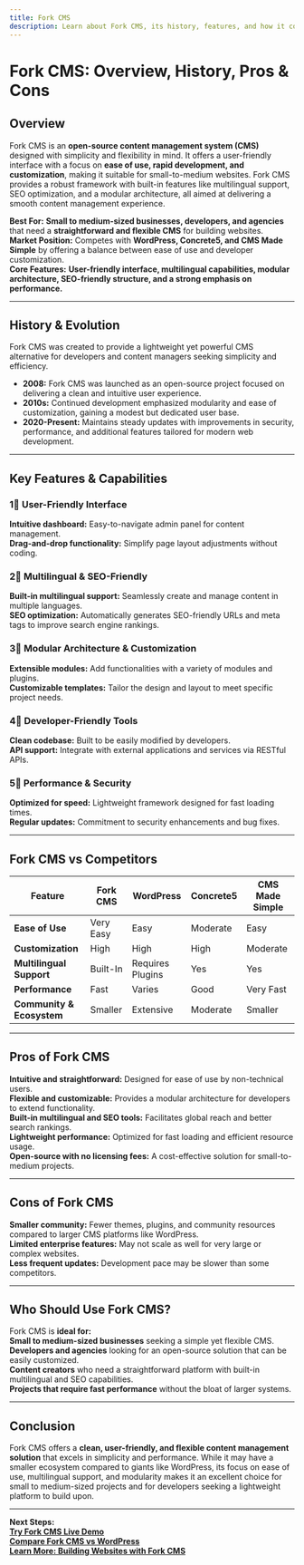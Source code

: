 ```yaml
---
title: Fork CMS  
description: Learn about Fork CMS, its history, features, and how it compares to other CMS platforms.
---
```


# **Fork CMS: Overview, History, Pros & Cons**

## **Overview**  
Fork CMS is an **open-source content management system (CMS)** designed with simplicity and flexibility in mind. It offers a user-friendly interface with a focus on **ease of use, rapid development, and customization**, making it suitable for small-to-medium websites. Fork CMS provides a robust framework with built-in features like multilingual support, SEO optimization, and a modular architecture, all aimed at delivering a smooth content management experience.

 **Best For:** **Small to medium-sized businesses, developers, and agencies** that need a **straightforward and flexible CMS** for building websites.  
 **Market Position:** Competes with **WordPress, Concrete5, and CMS Made Simple** by offering a balance between ease of use and developer customization.  
 **Core Features:** **User-friendly interface, multilingual capabilities, modular architecture, SEO-friendly structure, and a strong emphasis on performance.**

---

## **History & Evolution**  
Fork CMS was created to provide a lightweight yet powerful CMS alternative for developers and content managers seeking simplicity and efficiency.

- **2008:** Fork CMS was launched as an open-source project focused on delivering a clean and intuitive user experience.
- **2010s:** Continued development emphasized modularity and ease of customization, gaining a modest but dedicated user base.
- **2020-Present:** Maintains steady updates with improvements in security, performance, and additional features tailored for modern web development.

---

## **Key Features & Capabilities**

### **1⃣ User-Friendly Interface**  
 **Intuitive dashboard:** Easy-to-navigate admin panel for content management.  
 **Drag-and-drop functionality:** Simplify page layout adjustments without coding.

### **2⃣ Multilingual & SEO-Friendly**  
 **Built-in multilingual support:** Seamlessly create and manage content in multiple languages.  
 **SEO optimization:** Automatically generates SEO-friendly URLs and meta tags to improve search engine rankings.

### **3⃣ Modular Architecture & Customization**  
 **Extensible modules:** Add functionalities with a variety of modules and plugins.  
 **Customizable templates:** Tailor the design and layout to meet specific project needs.

### **4⃣ Developer-Friendly Tools**  
 **Clean codebase:** Built to be easily modified by developers.  
 **API support:** Integrate with external applications and services via RESTful APIs.

### **5⃣ Performance & Security**  
 **Optimized for speed:** Lightweight framework designed for fast loading times.  
 **Regular updates:** Commitment to security enhancements and bug fixes.

---

## **Fork CMS vs Competitors**

| Feature                   | Fork CMS        | WordPress      | Concrete5      | CMS Made Simple |
|---------------------------|-----------------|----------------|----------------|-----------------|
| **Ease of Use**           |  Very Easy    |  Easy        |  Moderate    |  Easy         |
| **Customization**         |  High         |  High        |  High        |  Moderate     |
| **Multilingual Support**  |  Built-In     |  Requires Plugins |  Yes    |  Yes         |
| **Performance**           |  Fast         |  Varies      |  Good        |  Very Fast    |
| **Community & Ecosystem** |  Smaller      |  Extensive   |  Moderate    |  Smaller      |

---

## **Pros of Fork CMS**  
 **Intuitive and straightforward:** Designed for ease of use by non-technical users.  
 **Flexible and customizable:** Provides a modular architecture for developers to extend functionality.  
 **Built-in multilingual and SEO tools:** Facilitates global reach and better search rankings.  
 **Lightweight performance:** Optimized for fast loading and efficient resource usage.  
 **Open-source with no licensing fees:** A cost-effective solution for small-to-medium projects.

---

## **Cons of Fork CMS**  
 **Smaller community:** Fewer themes, plugins, and community resources compared to larger CMS platforms like WordPress.  
 **Limited enterprise features:** May not scale as well for very large or complex websites.  
 **Less frequent updates:** Development pace may be slower than some competitors.

---

## **Who Should Use Fork CMS?**  
Fork CMS is **ideal for:**  
 **Small to medium-sized businesses** seeking a simple yet flexible CMS.  
 **Developers and agencies** looking for an open-source solution that can be easily customized.  
 **Content creators** who need a straightforward platform with built-in multilingual and SEO capabilities.  
 **Projects that require fast performance** without the bloat of larger systems.

---

## **Conclusion**  
Fork CMS offers a **clean, user-friendly, and flexible content management solution** that excels in simplicity and performance. While it may have a smaller ecosystem compared to giants like WordPress, its focus on ease of use, multilingual support, and modularity makes it an excellent choice for small to medium-sized projects and for developers seeking a lightweight platform to build upon.

---

 **Next Steps:**  
 **[Try Fork CMS Live Demo](https://www.fork-cms.com/)**  
 **[Compare Fork CMS vs WordPress](#)**  
 **[Learn More: Building Websites with Fork CMS](#)**

